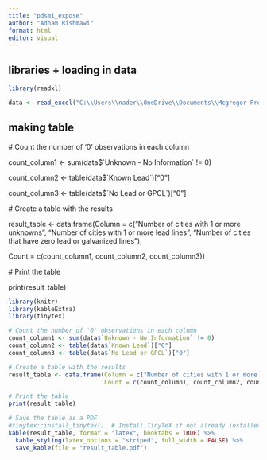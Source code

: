 ```yaml
---
title: "pdsmi_expose"
author: "Adham Rishmawi"
format: html
editor: visual
---
```


## libraries + loading in data

```r
library(readxl)

data <- read_excel("C:\\Users\\nader\\OneDrive\\Documents\\Mcgregor Project\\EGLE docs\\pdsmi-summary.xlsx")
```

## making table

\# Count the number of '0' observations in each column

count_column1 \<- sum(data\$\`Unknown - No Information\` != 0)

count_column2 \<- table(data\$\`Known Lead\`)\["0"\]

count_column3 \<- table(data\$\`No Lead or GPCL\`)\["0"\]

\# Create a table with the results

result_table \<- data.frame(Column = c("Number of cities with 1 or more unknowns", "Number of cities with 1 or more lead lines", "Number of cities that have zero lead or galvanized lines"),

Count = c(count_column1, count_column2, count_column3))

\# Print the table

print(result_table)

```r

library(knitr)
library(kableExtra)
library(tinytex)

# Count the number of '0' observations in each column
count_column1 <- sum(data$`Unknown - No Information` != 0)
count_column2 <- table(data$`Known Lead`)["0"]
count_column3 <- table(data$`No Lead or GPCL`)["0"]

# Create a table with the results
result_table <- data.frame(Column = c("Number of cities with 1 or more unknowns", "Number of cities with 1 or more lead lines", "Number of cities that have zero lead or galvanized lines"),
                           Count = c(count_column1, count_column2, count_column3))

# Print the table
print(result_table)

# Save the table as a PDF
#tinytex::install_tinytex()  # Install TinyTeX if not already installed
kable(result_table, format = "latex", booktabs = TRUE) %>%
  kable_styling(latex_options = "striped", full_width = FALSE) %>%
  save_kable(file = "result_table.pdf")






```
